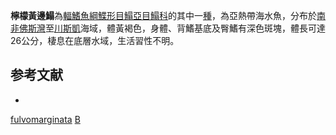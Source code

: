 {{Speciesbox
| taxon = Barnardichthys fulvomarginata
| binomial_authority = [[Gilchrist|Gilchrist]], 1904
| status = NE
| status_system = IUCN3.1
| synonyms = *''Solea fulvomarginata'', <small>Gilchrist, 1904</small>
*''Barnardichthys fulvomarginatus'', <small>Gilchrist, 1904</small>
}}

'''檸檬黃邊鰨'''為[[輻鰭魚綱|輻鰭魚綱]][[鰈形目|鰈形目]][[鰨亞目|鰨亞目]][[鰨科|鰨科]]的其中一[[種|種]]，為亞熱帶海水魚，分布於[[南非|南非]][[佛斯灣|佛斯灣]]至[[川斯凱|川斯凱]]海域，體黃褐色，身體、背鰭基底及臀鰭有深色斑塊，體長可達26公分，棲息在底層水域，生活習性不明。

== 参考文献 ==
*{{FishBase species|genus=Barnardichthys|species=fulvomarginata |year=2014|month=4}}

{{魚類小作品}}
{{Taxonbar}}
[[Category:黃邊鰨屬|fulvomarginata]]
[[Category:1904年描述的魚類|B]]
